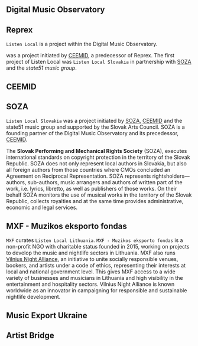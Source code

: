 ## Digital Music Observatory {.unnumbered #dmo}

## Reprex {.unnumbered #reprex}

`Listen Local` is a project within the Digital Music Observatory.

was a project initiated by [CEEMID](#CEEMID), a predecessor of Reprex. The first project of Listen Local was `Listen Local Slovakia` in partnership with [SOZA](#SOZA) and the _state51 music group_.

## CEEMID {.unnumbered #ceemid}

## SOZA {.unnumbered #soza}

`Listen Local Slovakia` was a project initiated by [SOZA](#SOZA), [CEEMID](#CEEMID) and the state51 music group and supported by the Slovak Arts Council. SOZA is a founding partner of the Digital Music Observatory and its precedessor, [CEEMID](https://music.dataobservatory.eu/usecase/ceemid/).

The **Slovak Performing and Mechanical Rights Society** (SOZA), executes international standards on copyright protection in the territory of the Slovak Republic. SOZA does not only  represent local authors in Slovakia, but also all foreign authors from those countries where CMOs concluded an Agreement on Reciprocal Representation. SOZA represents rightsholders--- authors, sub-authors, music arrangers and authors of written part of the work, i.e. lyrics, libretto, as well as publishers of those works. On their behalf SOZA monitors the use of musical works in the territory of the Slovak Republic, collects royalties and at the same time provides administrative, economic and legal services. 

## MXF - Muzikos eksporto fondas {.unnumbered #mxf}

`MXF` curates `Listen Local Lithuania`.  `MXF - Muzikos eksporto fondas` is a non-profit NGO with charitable status founded in 2015, working on projects to develop the music and nightlife sectors in Lithuania. MXF also runs [Vilnius Night Alliance](https://vna.lt/), an initiative to unite socially responsible venues, bookers, and artists under a code of ethics, representing their interests at local and national government level. This gives MXF access to a wide variety of businesses and musicians in Lithuania and high visibility in the entertainment and hospitality sectors. Vilnius Night Alliance is known worldwide as an innovator in campaigning for responsible and sustainable nightlife development.


## Music Export Ukraine {.unnumbered #meu}


## Artist Bridge {.unnumbered #artistbridge}